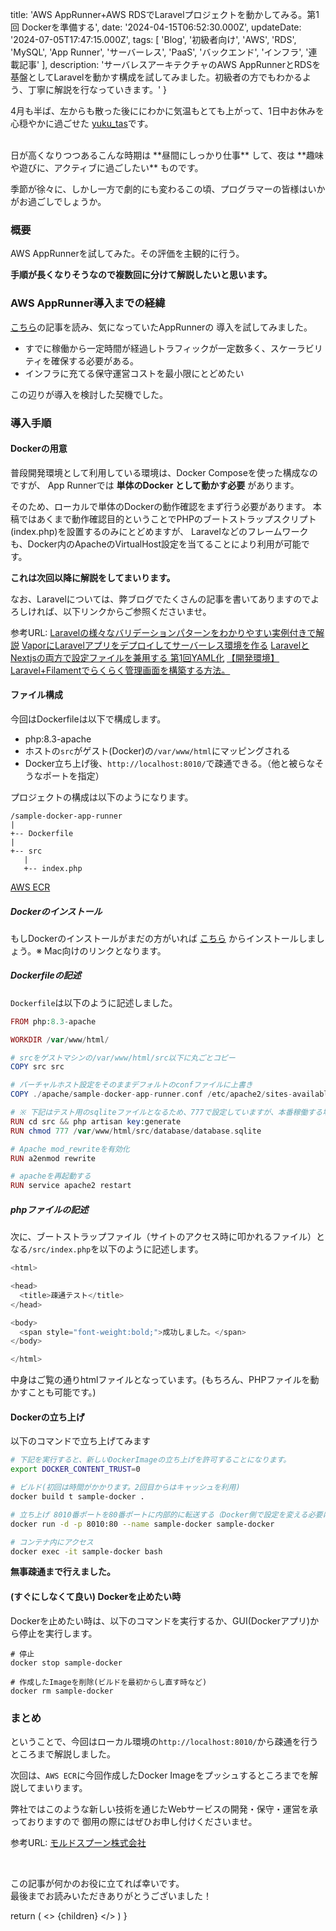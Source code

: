 
  title: 'AWS AppRunner+AWS RDSでLaravelプロジェクトを動かしてみる。第1回 Dockerを準備する',
  date: '2024-04-15T06:52:30.000Z',
  updateDate: '2024-07-05T17:47:15.000Z',
  tags: [
    'Blog',
    '初級者向け',
    'AWS',
    'RDS',
    'MySQL',
    'App Runner',
    'サーバーレス',
    'PaaS',
    'バックエンド',
    'インフラ',
    '連載記事'
  ],
  description: 'サーバレスアーキテクチャのAWS AppRunnerとRDSを基盤としてLaravelを動かす構成を試してみました。初級者の方でもわかるよう、丁寧に解説を行なっていきます。'
}

4月も半ば、左からも散った後ににわかに気温もとても上がって、1日中お休みを心穏やかに過ごせた [yuku_tas](https://twitter.com/yuku_tas)です。

<br />
日が高くなりつつあるこんな時期は **昼間にしっかり仕事** して、夜は **趣味や遊びに、アクティブに過ごしたい** ものです。

季節が徐々に、しかし一方で劇的にも変わるこの頃、プログラマーの皆様はいかがお過ごしでしょうか。

### 概要

AWS AppRunnerを試してみた。その評価を主観的に行う。

**手順が長くなりそうなので複数回に分けて解説したいと思います。**

### AWS AppRunner導入までの経緯

[こちら](https://aws.amazon.com/jp/blogs/news/app-runner-case-study-by-peraichi/)の記事を読み、気になっていたAppRunnerの
導入を試してみました。

- すでに稼働から一定時間が経過しトラフィックが一定数多く、スケーラビリティを確保する必要がある。
- インフラに充てる保守運営コストを最小限にとどめたい

この辺りが導入を検討した契機でした。

### 導入手順

#### Dockerの用意

普段開発環境として利用している環境は、Docker Composeを使った構成なのですが、
App Runnerでは **単体のDocker として動かす必要** があります。

そのため、ローカルで単体のDockerの動作確認をまず行う必要があります。
本稿ではあくまで動作確認目的ということでPHPのブートストラップスクリプト(index.php)を設置するのみにとどめますが、
<span className="hoso">Laravelなどのフレームワークも、Docker内のApacheのVirtualHost設定を当てることにより利用が可能</span>です。

**これは次回以降に解説をしてまいります。**

なお、Laravelについては、弊ブログでたくさんの記事を書いてありますのでよろしければ、以下リンクからご参照くださいませ。

参考URL:
[Laravelの様々なバリデーションパターンをわかりやすい実例付きで解説](https://moldspoon.jp/blog/posts/laravel-validation-patterns)
[VaporにLaravelアプリをデプロイしてサーバーレス環境を作る](https://moldspoon.jp/blog/posts/deploy-to-laravel-vapor)
[LaravelとNextjsの両方で設定ファイルを兼用する 第1回YAML化](https://moldspoon.jp/blog/posts/yaml-file-using-both-laravel-and-nextjs)
[【開発環境】Laravel+Filamentでらくらく管理画面を構築する方法。](https://moldspoon.jp/blog/posts/how-to-start-laravel-filament)

#### ファイル構成

今回はDockerfileは以下で構成します。

- php:8.3-apache
- ホストの`src`がゲスト(Docker)の`/var/www/html`にマッピングされる
- Docker立ち上げ後、`http://localhost:8010/`で疎通できる。（他と被らなそうなポートを指定）

プロジェクトの構成は以下のようになります。

```
/sample-docker-app-runner
|
+-- Dockerfile
|
+-- src
   |
   +-- index.php
```


[AWS ECR](https://us-east-1.console.aws.amazon.com/ecr/home?region=us-east-1#)

##### Dockerのインストール

もしDockerのインストールがまだの方がいれば
[こちら](https://docs.docker.com/desktop/install/mac-install/)
からインストールしましょう。※ Mac向けのリンクとなります。

##### Dockerfileの記述

`Dockerfile`は以下のように記述しました。

<CodeBlockTitle title="Dockerfile" />

```php
FROM php:8.3-apache

WORKDIR /var/www/html/

# srcをゲストマシンの/var/www/html/src以下に丸ごとコピー
COPY src src

# バーチャルホスト設定をそのままデフォルトのconfファイルに上書き
COPY ./apache/sample-docker-app-runner.conf /etc/apache2/sites-available/000-default.conf

# ※ 下記はテスト用のsqliteファイルとなるため、777で設定していますが、本番稼働する場合は絶対に755などに変更してください！
RUN cd src && php artisan key:generate
RUN chmod 777 /var/www/html/src/database/database.sqlite

# Apache mod_rewriteを有効化
RUN a2enmod rewrite

# apacheを再起動する
RUN service apache2 restart
```

##### phpファイルの記述

次に、ブートストラップファイル（サイトのアクセス時に叩かれるファイル）となる`/src/index.php`を以下のように記述します。

<CodeBlockTitle title="src/index.php" />

```php
<html>

<head>
  <title>疎通テスト</title>
</head>

<body>
  <span style="font-weight:bold;">成功しました。</span>
</body>

</html>
```

中身はご覧の通りhtmlファイルとなっています。(もちろん、PHPファイルを動かすことも可能です。)

#### Dockerの立ち上げ

以下のコマンドで立ち上げてみます

```bash
# 下記を実行すると、新しいDockerImageの立ち上げを許可することになります。
export DOCKER_CONTENT_TRUST=0

# ビルド(初回は時間がかかります。2回目からはキャッシュを利用)
docker build t sample-docker .

# 立ち上げ 8010番ポートを80番ポートに内部的に転送する（Docker側で設定を変える必要はなし）
docker run -d -p 8010:80 --name sample-docker sample-docker

# コンテナ内にアクセス
docker exec -it sample-docker bash
```

<MdxImage month="202404" image="ar2.png" isHalf={true}/>

**無事疎通まで行えました。**

#### (すぐにしなくて良い) Dockerを止めたい時

Dockerを止めたい時は、以下のコマンドを実行するか、GUI(Dockerアプリ)から停止を実行します。

```
# 停止
docker stop sample-docker

# 作成したImageを削除(ビルドを最初からし直す時など)
docker rm sample-docker
```

<MdxImage month="202404" image="ar1.png" isHalf={true}/>

### まとめ

ということで、今回はローカル環境の`http://localhost:8010/`から疎通を行うところまで解説しました。

次回は、`AWS ECR`に今回作成したDocker Imageをプッシュするところまでを解説してまいります。

弊社ではこのような新しい技術を通じたWebサービスの開発・保守・運営を承っておりますので
御用の際にはぜひお申し付けくださいませ。

参考URL: [モルドスプーン株式会社](https://moldspoon.jp/)

<br />

この記事が何かのお役に立てれば幸いです。<br />
最後までお読みいただきありがとうございました！

  return (
    <Layout meta={meta}>
      <>
        {children}
      </>
    </Layout>
  )
}

